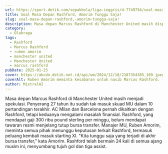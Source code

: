 ```yaml
---
url: https://sport.detik.com/sepakbola/liga-inggris/d-7749794/soal-masa-depan-rashford-amorim-tunggu-saja
title: Soal Masa Depan Rashford, Amorim Tunggu Saja!
slug: soal-masa-depan-rashford,-amorim-tunggu-saja!
description: Masa depan Marcus Rashford di Manchester United masih dispekulasikan. Manajer Setan Merah, Ruben Amorim, meminta untuk menunggu saja.
category:
  - Olahraga
tags:
  - Rashford
  - Marcus Rashford
  - ruben amorim
  - manchester united
  - Manchester United
  - marcus rashford
pubDate: 2025-01-25
cover: https://akcdn.detik.net.id/api/wm/2024/12/18/2187354385_169.jpeg?wid=54&w=650&v=1&t=jpeg
coverAlt: Ruben Amorim meminta kesabaran untuk nasib Marcus Rashford. (Foto Getty Images/Justin Setterfield)
author: MixtralAI
---
```

Masa depan Marcus Rashford di Manchester United masih menjadi spekulasi. Penyerang 27 tahun itu sudah tak masuk skuad MU dalam 10 pertandingan terakhir. AC Milan dan Barcelona pernah dikaitkan dengan Rashford, tetapi keduanya mengalami masalah finansial. Rashford, yang mendapat gaji 300 ribu pound sterling per minggu, belum mendapat tawaran resmi menjelang tutup bursa transfer. Manajer MU, Ruben Amorim, meminta semua pihak menunggu keputusan terkait Rashford, termasuk peluang kembali masuk starting XI. "Kita tunggu saja yang terjadi di akhir bursa transfer," kata Amorim. Rashford telah bermain 24 kali di semua ajang musim ini, menyumbang tujuh gol dan tiga assist.
